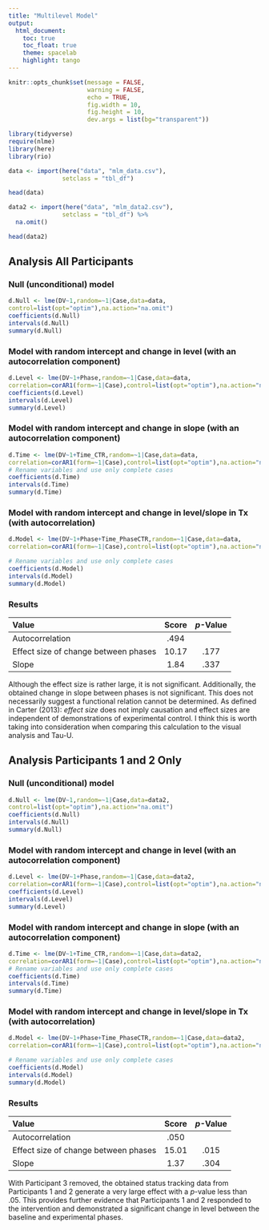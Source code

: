 ```yaml
---
title: "Multilevel Model"
output:
  html_document:
    toc: true
    toc_float: true
    theme: spacelab
    highlight: tango
---
```


```r
knitr::opts_chunk$set(message = FALSE,
                      warning = FALSE,
                      echo = TRUE,
                      fig.width = 10,
                      fig.height = 10,
                      dev.args = list(bg="transparent"))

library(tidyverse)
require(nlme)
library(here)
library(rio)

data <- import(here("data", "mlm_data.csv"),
               setclass = "tbl_df") 

head(data)

data2 <- import(here("data", "mlm_data2.csv"),
               setclass = "tbl_df") %>% 
  na.omit()

head(data2)
```

## Analysis All Participants 

### Null (unconditional) model

```r
d.Null <- lme(DV~1,random=~1|Case,data=data,
control=list(opt="optim"),na.action="na.omit")
coefficients(d.Null)
intervals(d.Null)
summary(d.Null)
```


### Model with random intercept and change in level (with an autocorrelation component)
```r
d.Level <- lme(DV~1+Phase,random=~1|Case,data=data,
correlation=corAR1(form=~1|Case),control=list(opt="optim"),na.action="na.omit")
coefficients(d.Level)
intervals(d.Level)
summary(d.Level)
```


### Model with random intercept and change in slope (with an autocorrelation component)
```r
d.Time <- lme(DV~1+Time_CTR,random=~1|Case,data=data,
correlation=corAR1(form=~1|Case),control=list(opt="optim"),na.action="na.omit")
# Rename variables and use only complete cases
coefficients(d.Time)
intervals(d.Time)
summary(d.Time)
```


### Model with random intercept and change in level/slope in Tx (with autocorrelation)
```r
d.Model <- lme(DV~1+Phase+Time_PhaseCTR,random=~1|Case,data=data,
correlation=corAR1(form=~1|Case),control=list(opt="optim"),na.action="na.omit")

# Rename variables and use only complete cases
coefficients(d.Model)
intervals(d.Model)
summary(d.Model)
```

### Results


| **Value** | **Score** | **_p_-Value** |
| :-------- | :-------: | :-----------: |
| Autocorrelation     | .494      |  |
| Effect size of change between phases | 10.17      | .177 |
| Slope | 1.84     |  .337    |


Although the effect size is rather large, it is not significant. Additionally, the obtained change in slope between phases is not significant. This does not necessarily suggest a functional relation cannot be determined. As defined in Carter (2013): _effect size_ does not imply causation and effect sizes are independent of demonstrations of experimental control. I think this is worth taking into consideration when comparing this calculation to the visual analysis and Tau-U. 

## Analysis Participants 1 and 2 Only 

### Null (unconditional) model

```r
d.Null <- lme(DV~1,random=~1|Case,data=data2,
control=list(opt="optim"),na.action="na.omit")
coefficients(d.Null)
intervals(d.Null)
summary(d.Null)
```


### Model with random intercept and change in level (with an autocorrelation component)
```r
d.Level <- lme(DV~1+Phase,random=~1|Case,data=data2,
correlation=corAR1(form=~1|Case),control=list(opt="optim"),na.action="na.omit")
coefficients(d.Level)
intervals(d.Level)
summary(d.Level)
```


### Model with random intercept and change in slope (with an autocorrelation component)
```r
d.Time <- lme(DV~1+Time_CTR,random=~1|Case,data=data2,
correlation=corAR1(form=~1|Case),control=list(opt="optim"),na.action="na.omit")
# Rename variables and use only complete cases
coefficients(d.Time)
intervals(d.Time)
summary(d.Time)
```


### Model with random intercept and change in level/slope in Tx (with autocorrelation)
```r
d.Model <- lme(DV~1+Phase+Time_PhaseCTR,random=~1|Case,data=data2,
correlation=corAR1(form=~1|Case),control=list(opt="optim"),na.action="na.omit")

# Rename variables and use only complete cases
coefficients(d.Model)
intervals(d.Model)
summary(d.Model)
```


### Results


| **Value** | **Score** | **_p_-Value** |
| :-------- | :-------: | :-----------: |
| Autocorrelation     | .050      |  |
| Effect size of change between phases | 15.01      | .015 |
| Slope | 1.37     |  .304    |


With Participant 3 removed, the obtained status tracking data from Participants 1 and 2 generate a very large effect with a *p*-value less than .05. This provides further evidence that Participants 1 and 2 responded to the intervention and demonstrated a significant change in level between the baseline and experimental phases. 